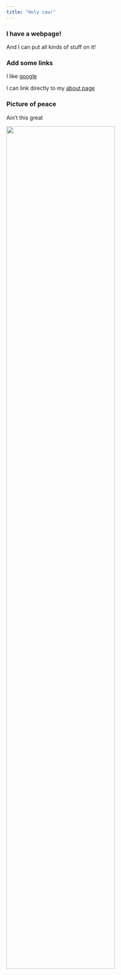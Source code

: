 ```yaml
---
title: "Holy cow!"
---
```


### I have a webpage!

And I can put all kinds of stuff on it!

### Add some links

I like [google](https://google.com)

I can link directly to my [about page](about.html)

### Picture of peace

Ain't this great

<img src = "images/Screen Shot 2018-10-18 at 10.40.41 AM.png" style="width:75%">
















